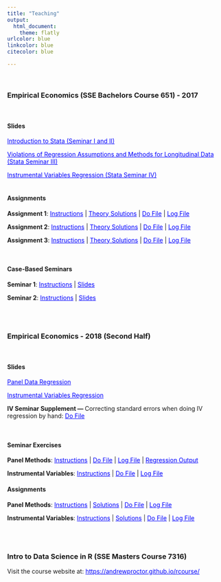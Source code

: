 ```yaml
---
title: "Teaching"
output:
  html_document:
    theme: flatly
urlcolor: blue
linkcolor: blue	
citecolor: blue

---
```


<br>


### **Empirical Economics (SSE Bachelors Course 651) - 2017**

<br>

#### **Slides**

  <a href="https://andrewproctor.github.io/assets/StataSeminar1and2.pdf" 
  style="color:blue;">Introduction to Stata (Seminar I and II)</a>
  
  <a href="https://andrewproctor.github.io/assets/StataSeminar3.pdf" 
  style="color:blue;">Violations of Regression Assumptions and Methods for Longitudinal Data (Stata Seminar III)</a>
  
  <a href="https://andrewproctor.github.io/assets/StataSeminar4.pdf" 
  style="color:blue;">Instrumental Variables Regression (Stata Seminar IV)</a>
<br><br>

<div class = "row">
<div class = "col-md-6">

#### **Assignments**

**Assignment 1**: <a href="https://andrewproctor.github.io/assets/Assignment-1.pdf" style="color:blue;">Instructions</a> | 
  <a href="https://andrewproctor.github.io/assets/Assignment-1-Theory-Solutions.pdf" style="color:blue;">Theory Solutions</a> | 
  <a href="https://andrewproctor.github.io/assets/Assignment-1-do-file.pdf" style="color:blue;">Do File</a> | 
  <a href="https://andrewproctor.github.io/assets/Assignment-1-log-file.txt" style="color:blue;">Log File</a>

**Assignment 2**: <a href="https://andrewproctor.github.io/assets/Assignment-2.pdf" style="color:blue;">Instructions</a> | 
  <a href="https://andrewproctor.github.io/assets/Assignment-2-Theory-Solutions.pdf" style="color:blue;">Theory Solutions</a> | 
  <a href="https://andrewproctor.github.io/assets/Assignment-2-do-file.pdf" style="color:blue;">Do File</a>  | 
  <a href="https://andrewproctor.github.io/assets/Assignment-2-log-file.txt" style="color:blue;">Log File</a>

**Assignment 3**: <a href="https://andrewproctor.github.io/assets/Assignment-3.pdf" style="color:blue;">Instructions</a> | 
  <a href="https://andrewproctor.github.io/assets/Assignment-3-Theory-Solutions.pdf" style="color:blue;">Theory Solutions</a> | 
  <a href="https://andrewproctor.github.io/assets/Assignment-3-do-file.pdf" style="color:blue;">Do File</a> | 
  <a href="https://andrewproctor.github.io/assets/Assignment-3-log-file.txt" style="color:blue;">Log File</a>

<br>

</div
<div class = "col-md-6">

#### **Case-Based Seminars**

**Seminar 1**: <a href="https://andrewproctor.github.io/assets/Case-Based-Seminar-1-Instructions.pdf" style="color:blue;">Instructions</a> | 
  <a href="https://andrewproctor.github.io/assets/Case-Based-Seminar-1-Slides.pdf" style="color:blue;">Slides</a>
  
**Seminar 2**: <a href="https://andrewproctor.github.io/assets/Case-Based-Seminar-2-Instructions.pdf" style="color:blue;">Instructions</a> | 
  <a href="https://andrewproctor.github.io/assets/Case-Based-Seminar-2-Slides.pdf" style="color:blue;">Slides</a>
  
<br>
<br>

</div>

### **Empirical Economics - 2018 (Second Half)**

<br>

#### **Slides**

  <a href="https://andrewproctor.github.io/assets/panelseminar_slides_2018.pdf" style="color:blue;">Panel Data Regression</a>
  
  <a href="https://andrewproctor.github.io/assets/IVseminar_slides_2018.pdf" style="color:blue;">Instrumental Variables Regression</a>
  
  **IV Seminar Supplement --- **   Correcting standard errors when doing IV regression by hand:  <a href="https://andrewproctor.github.io/assets/Correcting_SE.do" style="color:blue;"> Do File </a>

<br>

<div class = "row">
<div class = "col-md-6">

#### **Seminar Exercises**

**Panel Methods**: <a href="https://andrewproctor.github.io/assets/panel_exercise_2018_instructions.pdf" style="color:blue;">Instructions</a> | 
  <a href="https://andrewproctor.github.io/assets/panel_exercise_solutions.do" style="color:blue;">Do File</a> | 
  <a href="https://andrewproctor.github.io/assets/panel_exercise_solutions_log.txt" style="color:blue;">Log File</a> | 
  <a href="https://andrewproctor.github.io/assets/panel_exercise_regoutput.doc" style="color:blue;">Regression Output</a>

**Instrumental Variables**: <a href="https://andrewproctor.github.io/assets/IV_exercise_instructions.pdf" style="color:blue;">Instructions</a> | 
  <a href="https://andrewproctor.github.io/assets/IV_exercise_solutions.do" style="color:blue;">Do File</a> | 
  <a href="https://andrewproctor.github.io/assets/IV_exercise_solutions_log.txt" style="color:blue;">Log File</a> 

</div
<div class = "col-md-6">

#### **Assignments**

**Panel Methods**: <a href="https://andrewproctor.github.io/assets/panel_assignment_2018_instructions.pdf" style="color:blue;">Instructions</a> | 
  <a href="https://andrewproctor.github.io/assets/panel_assignment_2018_solutions.pdf" style="color:blue;">Solutions</a> | 
  <a href="https://andrewproctor.github.io/assets/panel_assignment_2018_solutions.do" style="color:blue;">Do File</a> | 
  <a href="https://andrewproctor.github.io/assets/panel_assignment_2018_solutions_log.txt" style="color:blue;">Log File</a>

**Instrumental Variables**: <a href="https://andrewproctor.github.io/assets/IV_assignment_2018_instructions.pdf" style="color:blue;">Instructions</a> | 
  <a href="https://andrewproctor.github.io/assets/IV_assignment_2018_solutions.pdf" style="color:blue;">Solutions</a> | 
  <a href="https://andrewproctor.github.io/assets/IV_assignment_2018_solutions.do" style="color:blue;">Do File</a> | 
  <a href="https://andrewproctor.github.io/assets/IV_assignment_2018_solutions_log.txt" style="color:blue;">Log File</a>



<br>
<br>

</div>

### **Intro to Data Science in R (SSE Masters Course 7316)**
Visit the course website at:  <a href="https://andrewproctor.github.io/rcourse/" style="color:blue;">https://andrewproctor.github.io/rcourse/</a>



